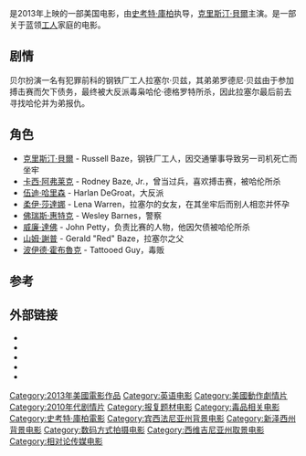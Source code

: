 {{NoteTA
|T=zh:逃出熔炉;zh-hk:怒火激情;zh-tw:逃出鎔爐;
|G1=Show
|G2=Movie
|1=zh:逃出熔炉;zh-hk:怒火激情;zh-tw:逃出鎔爐;
}}
{{Infobox film
| name = 怒火激情
| original_name = ''Out of the Furnace''
| image = Out of the Furnace Poster.jpg
| caption = 美国海报
| director = [[史考特·庫柏|史考特·庫柏]]
| producer = 珍妮佛·戴佛森·齐罗兰<br />[[莱昂纳多·迪卡普里奥|莱昂纳多·迪卡普里奥]]<br />{{tsl|en|Ryan Kavanaugh|萊恩·卡瓦納夫}}<br />[[雷利·史考特|雷利·史考特]]<br />{{tsl|en|Michael Costigan (film producer)|麥可·柯斯蒂根}}
| writer = 布萊德·英格斯比<br />史考特·庫柏
| starring = [[克里斯汀·貝爾|克里斯汀·貝爾]]<br />[[伍迪·哈里森|伍迪·哈里森]]<br />[[卡西·阿弗莱克|卡西·阿弗莱克]]<br />[[科力士·韋德加|科力士·韋德加]]<br />[[威廉·達佛|威廉·達佛]]<br />[[佐伊·索尔达娜|佐伊·索尔达娜]]<br />{{tsl|en|Sam Shepard|山姆·薛帕德}}
| music = {{tsl|en|Dickon Hinchliffe|迪肯·欣奇利夫}}
| cinematography = {{tsl|ja|高柳雅暢}}
| editing ={{tsl|en|David Rosenbloom|大卫·罗森布鲁姆}}
| studio = [[亞壁古道影業|亞壁古道影業]]<br />[[雷利·史考特|Scott Free Productions]]<br />[[相对论传媒|相对论传媒]]
| distributor = 相对论传媒
| released = {{Film date|2013|11|09|[[美国电影学会|AFI Fest]]|2013|12|04|美国|2014|6|12|香港}}
| runtime = 116 分钟
| country = {{美國電影產地}}
| language = 英语
| budget = $2200万美元
| gross = $1570萬美元<ref>{{cite web |url=http://www.boxofficemojo.com/movies/?id=outofthefurnace.htm |title=Out of the Furnace |work=Box Office Mojo |date=December 29, 2013 |accessdate=March 3, 2014 |archive-date=2018-09-16 |archive-url=https://web.archive.org/web/20180916060213/https://www.boxofficemojo.com/movies/?id=outofthefurnace.htm |dead-url=no }}</ref>
| cn_name = 逃出熔炉
| hk_name = 怒火激情
| tw_name = 逃出鎔爐
}}
{{作品名稱|name=''Out of the Furnace''|hk=怒火激情|tw=逃出鎔爐|equiv-cn=tw}}是2013年上映的一部美国电影，由[[史考特·庫柏|史考特·庫柏]]执导，[[克里斯汀·貝爾|克里斯汀·貝爾]]主演。是一部关于蓝领[[工人|工人]]家庭的电影。

== 剧情 ==
贝尔扮演一名有犯罪前科的钢铁厂工人拉塞尔·贝兹，其弟弟罗德尼·贝兹由于参加搏击赛而欠下债务，最终被大反派毒枭哈伦·德格罗特所杀，因此拉塞尔最后前去寻找哈伦并为弟报仇。

==角色==
*[[克里斯汀·貝爾|克里斯汀·貝爾]] - Russell Baze，钢铁厂工人，因交通肇事导致另一司机死亡而坐牢
*[[卡西·阿弗莱克|卡西·阿弗莱克]] - Rodney Baze, Jr.，曾当过兵，喜欢搏击赛，被哈伦所杀
*[[伍迪·哈里森|伍迪·哈里森]] - Harlan DeGroat，大反派
*[[柔伊·莎達娜|柔伊·莎達娜]] - Lena Warren，拉塞尔的女友，在其坐牢后而别人相恋并怀孕
*[[佛瑞斯·惠特克|佛瑞斯·惠特克]] - Wesley Barnes，警察
*[[威廉·達佛|威廉·達佛]] - John Petty，负责比赛的人物，他因欠债被哈伦所杀
*[[山姆·謝普|山姆·謝普]] - Gerald "Red" Baze，拉塞尔之父
*[[波伊德·霍布魯克|波伊德·霍布魯克]] - Tattooed Guy，毒贩

== 参考 ==
{{reflist}}

==外部链接==
*{{Facebook|outofthefurnace}}
*{{Tumblr|outofthefurnacemovie}}
*{{Twitter|OutOfTheFurnace}}
*{{YouTube user|OutOfTheFurnaceMovie}}
*{{IMDb title|1206543}}

{{Scott Cooper}}
{{莱昂纳多·迪卡普里奥}}
{{DEFAULTSORT:OUT}}
[[Category:2013年美國電影作品|Category:2013年美國電影作品]]
[[Category:英语电影|Category:英语电影]]
[[Category:美國動作劇情片|Category:美國動作劇情片]]
[[Category:2010年代剧情片|Category:2010年代剧情片]]
[[Category:报复题材电影|Category:报复题材电影]]
[[Category:毒品相关电影|Category:毒品相关电影]]
[[Category:史考特·庫柏電影|Category:史考特·庫柏電影]]
[[Category:宾西法尼亚州背景电影|Category:宾西法尼亚州背景电影]]
[[Category:新泽西州背景电影|Category:新泽西州背景电影]]
[[Category:数码方式拍摄电影|Category:数码方式拍摄电影]]
[[Category:西维吉尼亚州取景电影|Category:西维吉尼亚州取景电影]]
[[Category:相对论传媒电影|Category:相对论传媒电影]]